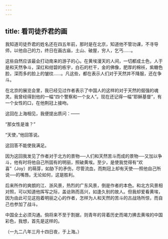 ```yaml
---
---
---
```

title: 看司徒乔君的画
---



我知道司徒乔君的姓名还在四五年前，那时是在北京，知道他不管功课，不寻导师，以他自己的力，终日在画古庙，土山、破屋，穷人，乞丐……。

这些自然应该最会打动南来的游子的心。在黄埃漫天的人间，一切都成土色，人于是和天然争斗，深红和绀碧的栋宇，白石的栏干，金的佛像，肥厚的棉袄，紫糖色脸，深而多的脸上的皱纹……。凡这些，都在表示人们对于天然并不降服，还在争斗。

在北京的展览会里，我已经见过作者表示了中国人的这样的对于天然的倔强的魂灵。我曾经得到他的一幅“四个警察和一个女人”。现在还记得一幅“耶稣基督”，有一个女性的口，在他荆冠上接吻。

这回在上海相见，我便提出质问：——

“那女性是谁？”

“天使，”他回答说。

这回答不能使我满足。

因为这回我发见了作者对于北方的景物──人们和天然苦斗而成的景物──又加以争斗，他有时将他自己所固有的明丽，照破黄埃。至少，是使我觉得有“欢喜”（Joy）的萌芽，如胁下的矛伤，尽管流血，而荆冠上却有天使──照他自己所说──的嘴唇。无论如何，这是胜利。

后来所作的爽朗的江、浙风景，热烈的广东风景，倒是作者的本色。和北方风景相对照，可以知道他挥写之际，盖谂熟而高兴，如逢久别的故人。但我却爱看黄埃，因为由此可见这抱着明丽之心的作者，怎样为人和天然的苦斗的古战场所惊，而自己也参加了战斗。

中国全土必须沟通。倘将来不至于割据，则青年的背着历史而竭力拂去黄埃的中国彩色，我想，首先是这样的。

（一九二八年三月十四日夜，于上海。）
